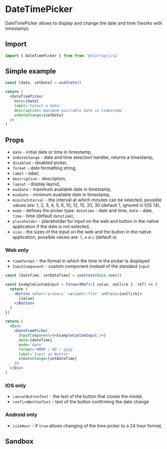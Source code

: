 
# DateTimePicker

DateTimePicker allows to display and change the date and time (!works with timestamp).

## Import

```jsx
import { DateTimePicker } from from '@startupjs/ui'
```

## Simple example

```jsx example
const [date, setDate] = useState()

return (
  <DateTimePicker
    date={date}
    label='Select a date'
    description='maximum available date in timestamp'
    onDateChange={setDate}
  />
)
```

## Props

- `date` - initial date or time in timestamp,
- `onDateChange` - date and time selection handler, returns a timestamp,
- `disabled` - disabled picker,
- `format` - date formatting string,
- `label` - label,
- `description` - description,
- `layout` - display layout,
- `maxDate` - maximum available date in timestamp,
- `minDate` - minimum available date in timestamp,
- `minuteInterval` - the interval at which minutes can be selected, possible values are: 1, 2, 3, 4, 5, 6, 10, 12, 15, 20, 30 (default 1, ignored in IOS 14),
- `mode` - defines the picker type: `datetime` - date and time, `date` - date, `time` - time (default `datetime`),
- `placeholder` - placeholder for input on the web and button in the native application if the date is not selected,
- `size` - the sizes of the input on the web and the button in the native application, possible values are: `l`, `m` и `s` (default `m`)

### Web only

- `timeFormat` - the format in which the time in the picker is displayed
- `InputComponent` - custom component instead of the standard `Input`

```jsx example
const [dateTime, setDateTime] = useState(Date.now())

const ExampleCustomInput = forwardRef(({ value, onClick }, ref) => {
  return (
    <Button color='primary' variant='flat' onPress={onClick}>
      {value}
    </Button>
  )
})

return (
  <Div>
    <DateTimePicker
      InputComponent={<ExampleCustomInput />}
      date={dateTime}
      mode='date'
      format='MMMM / DD / yyyy'
      label='Input as Button'
      onDateChange={setDateTime}
    />
  </Div>
)
```

### IOS only

- `cancelButtonText` - the text of the button that closes the modal,
- `confirmButtonText` - text of the button confirming the date change

### Android only

- `is24Hour` - if `true` allows changing of the time picker to a 24 hour format,


## Sandbox

<Sandbox Component={DateTimePicker} />
